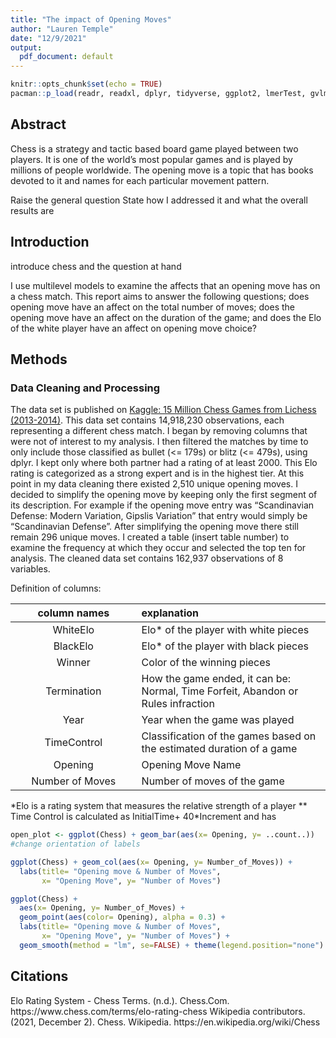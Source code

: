 ```yaml
---
title: "The impact of Opening Moves"
author: "Lauren Temple"
date: "12/9/2021"
output: 
  pdf_document: default
---
```


```r
knitr::opts_chunk$set(echo = TRUE)
pacman::p_load(readr, readxl, dplyr, tidyverse, ggplot2, lmerTest, gvlma, plotly)
```

## Abstract

Chess is a strategy and tactic based board game played between two players. It is one of the world's most popular games and is played by millions of people worldwide. The opening move is a topic that has books devoted to it and names for each particular movement pattern. 

Raise the general question
State how I addressed it and what the overall results are

## Introduction

introduce chess and the question at hand

I use multilevel models to examine the affects that an opening move has on a chess match. This report aims to answer the following questions; does opening move have an affect on the total number of moves; does the opening move have an affect on the duration of the game; and does the Elo of the white player have an affect on opening move choice? 

## Methods

### Data Cleaning and Processing

The data set is published on [Kaggle: 15 Million Chess Games from Lichess (2013-2014)](https://www.kaggle.com/maca11/chess-games-from-lichess-20132014?select=Lichess_2013_2014_Complete.csv). This data set contains 14,918,230 observations, each representing a different chess match. I began by removing columns that were not of interest to my analysis. I then filtered the matches by time to only include those classified as bullet (<= 179s) or blitz (<= 479s), using dplyr. I kept only where both partner had a rating of at least 2000. This Elo rating is categorized as a strong expert and is in the highest tier. At this point in my data cleaning there existed 2,510 unique opening moves. I decided to simplify the opening move by keeping only the first segment of its description. For example if the opening move entry was "Scandinavian Defense: Modern Variation, Gipslis Variation" that entry would simply be "Scandinavian Defense". After simplifying the opening move there still remain 296 unique moves. I created a table (insert table number) to examine the frequency at which they occur and selected the top ten for analysis. The cleaned data set contains 162,937 observations of 8 variables.

Definition of columns:

| column names      | explanation |
| :--:              | :----- |
| WhiteElo          | Elo* of the player with white pieces|
| BlackElo          | Elo* of the player with black pieces |
| Winner            | Color of the winning pieces |
| Termination       | How the game ended, it can be: Normal, Time Forfeit, Abandon or Rules infraction |
| Year              | Year when the game was played |
| TimeControl       | Classification of the games based on the estimated duration of a game|
| Opening           | Opening Move Name|
| Number of Moves   | Number of moves of the game|

*Elo is a rating system that measures the relative strength of a player
** Time Control is calculated as InitialTime+ 40*Increment and has 

```r
open_plot <- ggplot(Chess) + geom_bar(aes(x= Opening, y= ..count..))
#change orientation of labels
```


```r
ggplot(Chess) + geom_col(aes(x= Opening, y= Number_of_Moves)) +
  labs(title= "Opening move & Number of Moves", 
       x= "Opening Move", y= "Number of Moves")
```


```r
ggplot(Chess) +
  aes(x= Opening, y= Number_of_Moves) +
  geom_point(aes(color= Opening), alpha = 0.3) +
  labs(title= "Opening move & Number of Moves", 
       x= "Opening Move", y= "Number of Moves") +
  geom_smooth(method = "lm", se=FALSE) + theme(legend.position="none")
```


## Citations

Elo Rating System - Chess Terms. (n.d.). Chess.Com. https://www.chess.com/terms/elo-rating-chess
Wikipedia contributors. (2021, December 2). Chess. Wikipedia. https://en.wikipedia.org/wiki/Chess